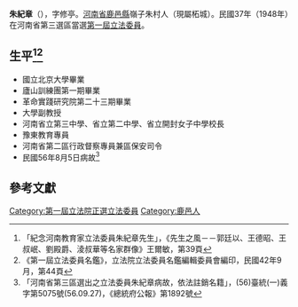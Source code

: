 {{Multiple issues|
{{Prose|time=2020-07-09T11:30:45+00:00}}
{{Tone|time=2020-07-09T11:30:45+00:00}}
}}
{{Infobox Officeholder
|姓名=朱紀章
|圖像=File:朱紀章.jpg
|圖像大小=200px
|圖像說明=  
|字    =字修亭
|號    = 
|別名    = 
|出生日期 = 1895年？月？日
|出生地點 = 
|逝世日期 = {{dda|1967|8|5|1895||}}
|逝世地點 = 
|死因    = 
|墓地    =陽明山售山區13號墓
|籍貫    = 
|政黨    = 
|parents  =父朱曉霞〔字蔚然，舉人，曾任光山縣知事〕
|配偶    =王氏、孔曼石、陳方
|伴侶    = 
|relatives  =  
|children  =朱家騄、朱慧媛
|著作    = 
|past    = 
}}
'''朱紀章'''（{{bd|1895年||1967年|8月5日}}），字修亭。[[河南省|河南省]][[鹿邑縣|鹿邑縣]]嶺子朱村人（現屬柘城）。民國37年（1948年）在河南省第三選區當選[[第一屆立法委員|第一屆立法委員]]。

== 生平<ref>「紀念河南教育家立法委員朱紀章先生」，《先生之風－－郭廷以、王德昭、王叔岷、劉殿爵、淩叔華等名家群像》王爾敏，第39頁</ref><ref>《第一屆立法委員名鑑》，立法院立法委員名鑑編輯委員會編印，民國42年9月，第44頁</ref> ==
* 國立北京大學畢業
* 廬山訓練團第一期畢業
* 革命實踐研究院第二十三期畢業
* 大學副教授
* 河南省立第三中學、省立第二中學、省立開封女子中學校長
* 豫東教育專員
* 河南省第二區行政督察專員兼區保安司令
* 民國56年8月5日病故<ref>「河南省第三區選出之立法委員朱紀章病故，依法註銷名籍」，(56)臺統(一)義字第5075號(56.09.27)，《總統府公報》第1892號</ref>
== 參考文獻 ==
{{reflist}}
{{中華民國第一屆立法委員}}
[[Category:第一屆立法院正選立法委員|Category:第一屆立法院正選立法委員]]
[[Category:鹿邑人|Category:鹿邑人]]